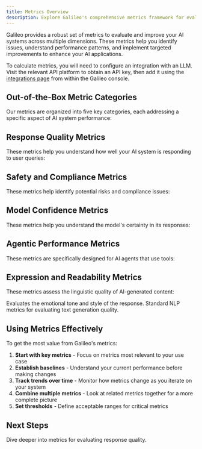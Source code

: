 ```yaml
---
title: Metrics Overview
description: Explore Galileo's comprehensive metrics framework for evaluating and improving AI system performance across multiple dimensions.
---
```




<script>
  {`
  function highlightSection() {
    // Remove any existing highlights
    const prevHighlight = document.querySelector('.section-highlight');
    if (prevHighlight) {
      prevHighlight.classList.remove('section-highlight');
    }

    // If we have a hash, find and highlight the section
    if (window.location.hash) {
      const targetSection = document.querySelector(window.location.hash);
      if (targetSection) {
        targetSection.classList.add('section-highlight');
        // Ensure smooth scroll
        targetSection.scrollIntoView({ behavior: 'smooth', block: 'start' });
      }
    }
  }

  // Run on page load and when hash changes
  if (typeof window !== 'undefined') {
    window.addEventListener('load', highlightSection);
    window.addEventListener('hashchange', highlightSection);
  }
`}
</script>

<style>
  {`
  .section-highlight {
    position: relative;
    background: #4a2ff911;
    padding: 24px;
    margin: -24px;
    border-radius: 8px;
    border-left: 4px solid #4a2ff9;
    animation: flashHighlight 2s ease-out;
  }

  @keyframes flashHighlight {
    0% { background: #4a2ff933; }
    100% { background: #4a2ff911; }
  }
`}
</style>

Galileo provides a robust set of metrics to evaluate and improve your AI systems across multiple dimensions. These metrics help you identify issues, understand performance patterns, and implement targeted improvements to enhance your AI applications.

To calculate metrics, you will need to configure an integration with an LLM. Visit the relevant API platform to obtain an API key, then add it using the [integrations page](https://app.galileo.ai/settings/integrations) from within the Galileo console.

## Out-of-the-Box Metric Categories

Our metrics are organized into five key categories, each addressing a specific aspect of AI system performance:

  <MetricCategories />

## Response Quality Metrics

These metrics help you understand how well your AI system is responding to user queries:

  <ResponseQuality />

## Safety and Compliance Metrics

These metrics help identify potential risks and compliance issues:

<SafetyAndComplianceMetrics />

## Model Confidence Metrics

These metrics help you understand the model's certainty in its responses:

<ModelConfidenceMetrics />

## Agentic Performance Metrics

These metrics are specifically designed for AI agents that use tools:

<AgenticPerformanceMetrics />

## Expression and Readability Metrics

These metrics assess the linguistic quality of AI-generated content:

<CardGroup cols={2}>
  <Card title="Tone" href="/concepts/metrics/expression-and-readability/tone">
    Evaluates the emotional tone and style of the response.

</Card>
  <Card title="BLEU & ROUGE" href="/concepts/metrics/expression-and-readability/bleu-and-rouge">
    Standard NLP metrics for evaluating text generation quality.

</Card>
</CardGroup>

## Using Metrics Effectively

To get the most value from Galileo's metrics:

1. **Start with key metrics** - Focus on metrics most relevant to your use case
2. **Establish baselines** - Understand your current performance before making changes
3. **Track trends over time** - Monitor how metrics change as you iterate on your system
4. **Combine multiple metrics** - Look at related metrics together for a more complete picture
5. **Set thresholds** - Define acceptable ranges for critical metrics

## Next Steps

<CardGroup cols={2}>
  <Card title="Explore Response Quality" href="/concepts/metrics/response-quality/instruction-adherence">
    Dive deeper into metrics for evaluating response quality.

</Card>
</CardGroup>
